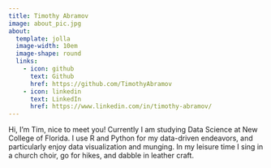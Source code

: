 ```yaml
---
title: Timothy Abramov
image: about_pic.jpg
about:
  template: jolla
  image-width: 10em
  image-shape: round
  links:
    - icon: github
      text: Github
      href: https://github.com/TimothyAbramov
    - icon: linkedin
      text: LinkedIn
      href: https://www.linkedin.com/in/timothy-abramov/
---
```


Hi, I'm Tim, nice to meet you! Currently I am studying Data Science at New College of Florida. I use R and Python for my data-driven endeavors, and particularly enjoy data visualization and munging. In my leisure time I sing in a church choir, go for hikes, and dabble in leather craft.